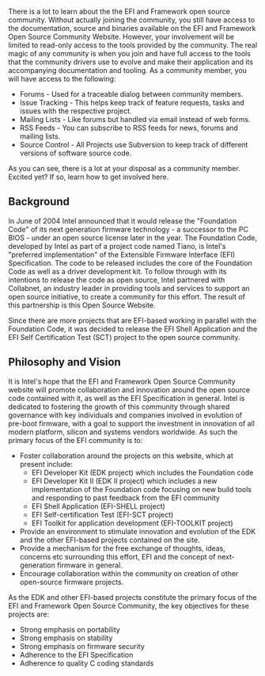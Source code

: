There is a lot to learn about the the EFI and Framework open source community. Without actually joining the community, you still have access to the documentation, source and binaries available on the EFI and Framework Open Source Community Website. However, your involvement will be limited to read-only access to the tools provided by the community. The real magic of any community is when you join and have full access to the tools that the community drivers use to evolve and make their application and its accompanying documentation and tooling. As a community member, you will have access to the following:

* Forums - Used for a traceable dialog between community members.
* Issue Tracking - This helps keep track of feature requests, tasks and issues with the respective project.
* Mailing Lists - Like forums but handled via email instead of web forms.
* RSS Feeds - You can subscribe to RSS feeds for news, forums and mailing lists.
* Source Control - All Projects use Subversion to keep track of different versions of software source code.

As you can see, there is a lot at your disposal as a community member. Excited yet? If so, learn how to get involved here.

== Background ==


In June of 2004 Intel announced that it would release the "Foundation Code" of its next generation firmware technology - a successor to the PC BIOS - under an open source license later in the year. The Foundation Code, developed by Intel as part of a project code named Tiano, is Intel's "preferred implementation" of the Extensible Firmware Interface (EFI) Specification. The code to be released includes the core of the Foundation Code as well as a driver development kit. To follow through with its intentions to release the code as open source, Intel partnered with Collabnet, an industry leader in providing tools and services to support an open source initiative, to create a community for this effort. The result of this partnership is this Open Source Website.

Since there are more projects that are EFI-based working in parallel with the Foundation Code, it was decided to release the EFI Shell Application and the EFI Self Certification Test (SCT) project to the open source community.

== Philosophy and Vision ==


It is Intel's hope that the EFI and Framework Open Source Community website will promote collaboration and innovation around the open source code contained with it, as well as the EFI Specification in general. Intel is dedicated to fostering the growth of this community through shared governance with key individuals and companies involved in evolution of pre-boot firmware, with a goal to support the investment in innovation of all modern platform, silicon and systems vendors worldwide. As such the primary focus of the EFI community is to:

* Foster collaboration around the projects on this website, which at present include:
** EFI Developer Kit (EDK project) which includes the Foundation code
** EFI Developer Kit II (EDK II project) which includes a new implementation of the Foundation code focusing on new build tools and responding to past feedback from the EFI community
** EFI Shell Application (EFI-SHELL project)
** EFI Self-certification Test (EFI-SCT project)
** EFI Toolkit for application development (EFI-TOOLKIT project)
* Provide an environment to stimulate innovation and evolution of the EDK and the other EFI-based projects contained on the site.
* Provide a mechanism for the free exchange of thoughts, ideas, concerns etc surrounding this effort, EFI and the concept of next-generation firmware in general.
* Encourage collaboration within the community on creation of other open-source firmware projects.

As the EDK and other EFI-based projects constitute the primary focus of the EFI and Framework Open Source Community,  the key objectives for these projects are:

* Strong emphasis on portability
* Strong emphasis on stability
* Strong emphasis on firmware security
* Adherence to the EFI Specification
* Adherence to quality C coding standards

<!-- [[Category:Main]] -->